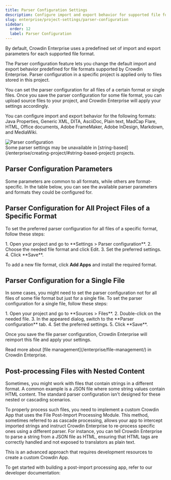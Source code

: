 ```yaml
---
title: Parser Configuration Settings
description: Configure import and export behavior for supported file formats
slug: enterprise/project-settings/parser-configuration
sidebar:
  order: 12
  label: Parser Configuration
---
```



By default, Crowdin Enterprise uses a predefined set of import and export parameters for each supported file format.

The Parser configuration feature lets you change the default import and export behavior predefined for file formats supported by Crowdin Enterprise. Parser configuration in a specific project is applied only to files stored in this project.

You can set the parser configuration for all files of a certain format or single files. Once you save the parser configuration for some file format, you can upload source files to your project, and Crowdin Enterprise will apply your settings accordingly.

You can configure import and export behavior for the following formats: Java Properties, Generic XML, DITA, AsciiDoc, Plain text, MadCap Flare, HTML, Office documents, Adobe FrameMaker, Adobe InDesign, Markdown, and MediaWiki.

<Image src={parsersConfiguration} alt="Parser configuration" />

<Aside type="caution">
  Some parser settings may be unavailable in [string-based](/enterprise/creating-project/#string-based-project) projects.
</Aside>

## Parser Configuration Parameters

Some parameters are common to all formats, while others are format-specific. In the table below, you can see the available parser parameters and formats they could be configured for.

<Include file="parser-configuration-parameters.mdx" />

## Parser Configuration for All Project Files of a Specific Format

To set the preferred parser configuration for all files of a specific format, follow these steps:

<Steps>
  1. Open your project and go to **Settings > Parser configuration**.
  2. Choose the needed file format and click Edit.
  3. Set the preferred settings.
  4. Click **Save**.
</Steps>

To add a new file format, click **Add Apps** and install the required format.

## Parser Configuration for a Single File

In some cases, you might need to set the parser configuration not for all files of some file format but just for a single file. To set the parser configuration for a single file, follow these steps:

<Steps>
  1. Open your project and go to **Sources > Files**.
  2. Double-click on the needed file.
  3. In the appeared dialog, switch to the **Parser configuration** tab.
  4. Set the preferred settings.
  5. Click **Save**.
</Steps>

Once you save the file parser configuration, Crowdin Enterprise will reimport this file and apply your settings.

<ReadMore>
  Read more about [file management](/enterprise/file-management/) in Crowdin Enterprise.
</ReadMore>

## Post-processing Files with Nested Content

Sometimes, you might work with files that contain strings in a different format. A common example is a JSON file where some string values contain HTML content. The standard parser configuration isn't designed for these nested or cascading scenarios.

To properly process such files, you need to implement a custom Crowdin App that uses the File Post-Import Processing Module. This method, sometimes referred to as cascade processing, allows your app to intercept imported strings and instruct Crowdin Enterprise to re-process specific ones using a different parser. For instance, you can tell Crowdin Enterprise to parse a string from a JSON file as HTML, ensuring that HTML tags are correctly handled and not exposed to translators as plain text.

<Aside>
  This is an advanced approach that requires development resources to create a custom Crowdin App.
</Aside>

To get started with building a post-import processing app, refer to our developer documentation:

<CardGrid>
  <LinkCard
    title="Crowdin Apps Quick Start"
    description="A comprehensive guide to help you set up your development environment and build your first Crowdin app."
    href="/developer/crowdin-apps-quick-start/"
  />
  <LinkCard
    title="File Post-Import Processing Module"
    description="Technical documentation on how to intercept and modify strings after the initial file import, ideal for handling nested content."
    href="/developer/crowdin-apps-module-file-post-import-processing/"
  />
</CardGrid>
